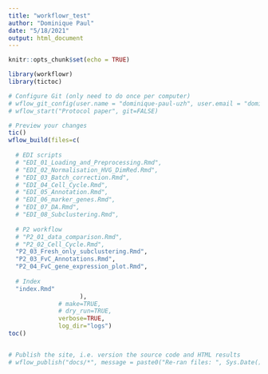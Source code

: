 ```yaml
---
title: "workflowr_test"
author: "Dominique Paul"
date: "5/18/2021"
output: html_document
---
```


```r
knitr::opts_chunk$set(echo = TRUE)
```


```r
library(workflowr)
library(tictoc)

# Configure Git (only need to do once per computer)
# wflow_git_config(user.name = "dominique-paul-uzh", user.email = "dominique.paul@uzh.ch", overwrite=TRUE)
# wflow_start("Protocol paper", git=FALSE)

# Preview your changes
tic()
wflow_build(files=c(
  
  # EDI scripts
  # "EDI_01_Loading_and_Preprocessing.Rmd",
  # "EDI_02_Normalisation_HVG_DimRed.Rmd",
  # "EDI_03_Batch_correction.Rmd",
  # "EDI_04_Cell_Cycle.Rmd",
  # "EDI_05_Annotation.Rmd",
  # "EDI_06_marker_genes.Rmd",
  # "EDI_07_DA.Rmd",
  # "EDI_08_Subclustering.Rmd",
  
  # P2 workflow
  # "P2_01_data_comparison.Rmd",
  # "P2_02_Cell_Cycle.Rmd",
  "P2_03_Fresh_only_subclustering.Rmd",
  "P2_03_FvC_Annotations.Rmd",
  "P2_04_FvC_gene_expression_plot.Rmd",
  
  # Index
  "index.Rmd"
                    ),
              # make=TRUE,
              # dry_run=TRUE,
              verbose=TRUE,
              log_dir="logs")
toc()


# Publish the site, i.e. version the source code and HTML results
# wflow_publish("docs/*", message = paste0("Re-ran files: ", Sys.Date()), republish = TRUE)
```
